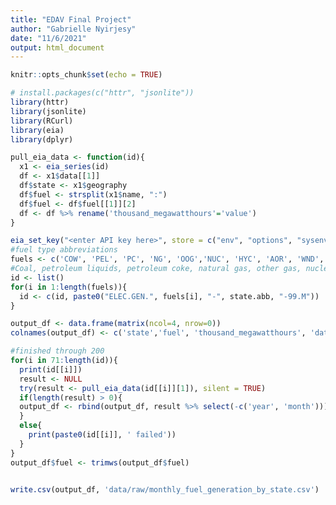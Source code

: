```yaml
---
title: "EDAV Final Project"
author: "Gabrielle Nyirjesy"
date: "11/6/2021"
output: html_document
---
```


```r
knitr::opts_chunk$set(echo = TRUE)
```


```r
# install.packages(c("httr", "jsonlite"))
library(httr)
library(jsonlite)
library(RCurl)
library(eia)
library(dplyr)
```

```r
pull_eia_data <- function(id){
  x1 <- eia_series(id)
  df <- x1$data[[1]]
  df$state <- x1$geography
  df$fuel <- strsplit(x1$name, ":") 
  df$fuel <- df$fuel[[1]][2]
  df <- df %>% rename('thousand_megawatthours'='value')
}

eia_set_key("<enter API key here>", store = c("env", "options", "sysenv"))
#fuel type abbreviations
fuels <- c('COW', 'PEL', 'PC', 'NG', 'OOG','NUC', 'HYC', 'AOR', 'WND', 'SUN', 'SPV', 'STH', 'GEO', 'WWW', 'WAS','HPS','OTH', 'TSN','DPV')
#Coal, petroleum liquids, petroleum coke, natural gas, other gas, nuclear, conventional hydroelectic, other renewables, wind, all utility scale solar, utility scale photovoltaic, utility scale thermal, geothermal, wood and wood derived fuels, other biomass, hydroelectic pumped storage, other, all solar, small scale solar photovoltaic
id <- list()
for(i in 1:length(fuels)){
  id <- c(id, paste0("ELEC.GEN.", fuels[i], "-", state.abb, "-99.M"))
}

output_df <- data.frame(matrix(ncol=4, nrow=0))
colnames(output_df) <- c('state','fuel', 'thousand_megawatthours', 'date')

#finished through 200
for(i in 71:length(id)){
  print(id[[i]])
  result <- NULL
  try(result <- pull_eia_data(id[[i]][1]), silent = TRUE)
  if(length(result) > 0){
  output_df <- rbind(output_df, result %>% select(-c('year', 'month')))
  }
  else{
    print(paste0(id[[i]], ' failed'))
  }
}
output_df$fuel <- trimws(output_df$fuel)


write.csv(output_df, 'data/raw/monthly_fuel_generation_by_state.csv')

```

